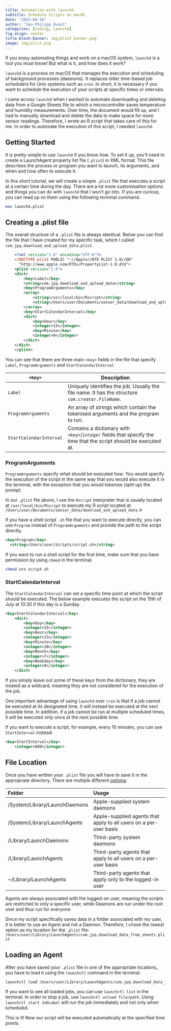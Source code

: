 ```yaml
---
title: Automation with launchd
subtitle: Schedule Scripts on macOS
date: "2023-04-16"
author: "Jan-Philipp Quast"
categories: [coding, Launchd]
fig-align: center
title-block-banner: img/plist_banner.png
image: img/plist.png
---
```


If you enjoy automating things and work on a macOS system, `launchd` is a tool you must know! But what is it, and how does it work?

`launchd` is a process on macOS that manages the execution and scheduling of background processes (daemons). It replaces older time-based job schedulers for Unix systems such as `cron`. In short, it is necessary if you want to schedule the execution of your scripts at specific times or intervals.

I came across `launchd` when I wanted to automate downloading and deleting data from a Google Sheets file to which a microcontroller saves temperature and humidity measurements. Over time, the document would fill up, and I had to manually download and delete the data to make space for more sensor readings. Therefore, I wrote an R script that takes care of this for me. In order to automate the execution of this script, I needed `launchd`.

## Getting Started

It is pretty simple to use `launchd` if you know how. To set it up, you'll need to create a LaunchAgent property list file (`.plist`) in XML format. This file describes the process or program you want to launch, its arguments, and when and how often to execute it.

In this short tutorial, we will create a simple `.plist` file that executes a script at a certain time during the day. There are a lot more customisation options and things you can do with `launchd` that I won't go into. If you are curious, you can read up on them using the following terminal command.

``` bash
man launchd.plist
```

## Creating a .plist file

The overall structure of a `.plist` file is always identical. Below you can find the file that I have created for my specific task, which I called `com.jpq.download_and_upload_data.plist`.

``` xml
    <?xml version="1.0" encoding="UTF-8"?>
    <!DOCTYPE plist PUBLIC "-//Apple//DTD PLIST 1.0//EN"
      "http://www.apple.com/DTDs/PropertyList-1.0.dtd">
    <plist version="1.0">
    <dict>
        <key>Label</key>
        <string>com.jpq.download_and_upload_data</string>
        <key>ProgramArguments</key>
        <array>
            <string>/usr/local/bin/Rscript</string>
            <string>/Users/user/Documents/sensor_data/download_and_upload_data.R</string>
        </array>
        <key>StartCalendarInterval</key>
        <dict>
            <key>Hour</key>
            <integer>13</integer>
            <key>Minute</key>
            <integer>0</integer>
        </dict>
    </dict>
    </plist>
```

You can see that there are three main `<key>` fields in the file that specify `Label`, `ProgramArguments` and `StartCalendarInterval`.

| `<key>`                 | Description                                                                                                      |
|------------------|------------------------------------------------------|
| `Label`                 | Uniquely identifies the job. Usually the file name. It has the structure `com.creator.FileName`.                 |
| `ProgramArguments`      | An array of strings which contain the tokenised arguments and the program to run.                                |
| `StartCalendarInterval` | Contains a dictionary with `<key>`/`integer` fields that specify the time that the script should be executed at. |

### ProgramArguments

`ProgramArguments` specify *what* should be executed *how*. You would specify the execution of the script in the same way that you would also execute it in the terminal, with the exception that you would tokenise (split up) the prompt.

In our `.plist` file above, I use the `Rscript` interpreter that is usually located at `/usr/local/bin/Rscript` to execute my R script located at `/Users/user/Documents/sensor_data/download_and_upload_data.R`

If you have a shell script `.sh` file that you want to execute directly, you can use `Program` instead of `ProgramArguments` and provide the path to the script directly.

``` xml
<key>Program</key>
  <string>/Users/user/Scripts/script.sh</string>
```

If you want to run a shell script for the first time, make sure that you have permission by using `chmod` in the terminal.

``` bash
chmod u+x script.sh
```

### StartCalendarInterval

The `StartCalendarInterval` can set a specific time point at which the script should be executed. The below example executes the script on the 15th of July at 13:30 if this day is a Sunday.

``` xml
<key>StartCalendarInterval</key>
    <dict>
        <key>Day</key>
        <integer>15</integer>
        <key>Hour</key>
        <integer>13</integer>
        <key>Minute</key>
        <integer>30</integer>
        <key>Month</key>
        <integer>7</integer>
        <key>Weekday</key>
        <integer>0</integer>
    </dict>
```

If you simply leave out some of these keys from the dictionary, they are treated as a wildcard, meaning they are not considered for the execution of the job.

::: callout-note
One important advantage of using `launchd` over `cron` is that if a job cannot be executed at its designated time, it will instead be executed at the next possible time. In addition, if a job cannot be run at multiple scheduled times, it will be executed only once at the next possible time.
:::

If you want to execute a script, for example, every 10 minutes, you can use `StartInterval` instead:

``` xml
<key>StartInterval</key>
    <integer>600</integer>
```

## File Location

Once you have written your `.plist` file you will have to save it in the appropriate directory. There are multiple different [options](https://support.apple.com/en-gb/guide/terminal/apdc6c1077b-5d5d-4d35-9c19-60f2397b2369/mac):

| **Folder**                    | **Usage**                                                         |
|:----------------------|:------------------------------------------------|
| /System/Library/LaunchDaemons | Apple-supplied system daemons                                     |
| /System/Library/LaunchAgents  | Apple-supplied agents that apply to all users on a per-user basis |
| /Library/LaunchDaemons        | Third-party system daemons                                        |
| /Library/LaunchAgents         | Third-party agents that apply to all users on a per-user basis    |
| \~/Library/LaunchAgents       | Third-party agents that apply only to the logged-in user          |

Agents are always associated with the logged-on user, meaning the scripts are restricted to only a specific user, while Deamons are run under the root user and thus run for everyone.

Since my script specifically saves data in a folder associated with my user, it is better to use an Agent and not a Daemon. Therefore, I chose the lowest option as my location for the `.plist` file: `/Users/user/Library/LaunchAgents/com.jpq.download_data_from_sheets.plist`

## Loading an Agent

After you have saved your `.plist` file in one of the appropriate locations, you have to load it using the `launchctl` command in the terminal.

``` bash
launchctl load /Users/user/Library/LaunchAgents/com.jpq.download_data_from_sheets.plist
```

::: callout-note
If you want to see all loaded jobs, you can use `launchctl list` in the terminal. In order to stop a job, use `launchctl unload file/path`. Using `launchctl start JobLabel` will run the job immediately and not only when scheduled.
:::

This is it! Now our script will be executed automatically at the specified time points.
